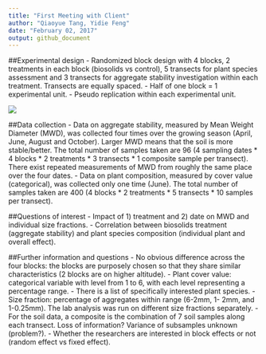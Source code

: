 ```yaml
---
title: "First Meeting with Client"
author: "Qiaoyue Tang, Yidie Feng"
date: "February 02, 2017"
output: github_document
---
```



##Experimental design 
- Randomized block design with 4 blocks, 2 treatments in each block (biosolids vs control), 5 transects for plant species assessment and 3 transects for aggregate stability investigation within each treatment. Transects are equally spaced.
- Half of one block = 1 experimental unit.
- Pseudo replication within each experimental unit.

![](exp_design.png)


##Data collection
- Data on aggregate stability, measured by Mean Weight Diameter (MWD), was collected four times over the growing season (April, June, August and October). Larger MWD means that the soil is more stable/better. The total number of samples taken are 96 (4 sampling dates * 4 blocks * 2 treatments * 3 transects * 1 composite sample per transect). There exist repeated measurements of MWD from roughly the same place over the four dates.
- Data on plant composition, measured by cover value (categorical), was collected only one time (June). The total number of samples taken are  400 (4 blocks * 2 treatments * 5 transects * 10 samples per transect).

##Questions of interest
- Impact of 1) treatment and 2) date on MWD and individual size fractions.
- Correlation between biosolids treatment (aggregate stability) and plant species composition (individual plant and overall effect).



##Further information and questions
- No obvious difference across the four blocks: the blocks are purposely chosen so that they share similar characteristics (2 blocks are on higher altitude).
- Plant cover value: categorical variable with level from 1 to 6, with each level representing a percentage range.
- There is a list of specifically interested plant species.
- Size fraction: percentage of aggregates within range (6-2mm, 1- 2mm, and 1-0.25mm). The lab analysis was run on different size fractions separately.
- For the soil data, a composite is the combination of 7 soil samples along each transect. Loss of information? Variance of subsamples unknown (problem?).
- Whether the researchers are interested in block effects or not (random effect vs fixed effect).